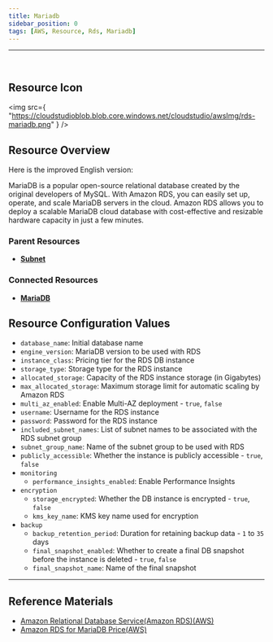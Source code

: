 ```yaml
---
title: Mariadb
sidebar_position: 0
tags: [AWS, Resource, Rds, Mariadb]
---
```


<hr />
<br />

## Resource Icon

<img
    src={
        "https://cloudstudioblob.blob.core.windows.net/cloudstudio/awsImg/rds-mariadb.png"
    }
/>

## Resource Overview

Here is the improved English version:

MariaDB is a popular open-source relational database created by the original developers of MySQL. 
With Amazon RDS, you can easily set up, operate, and scale MariaDB servers in the cloud. 
Amazon RDS allows you to deploy a scalable MariaDB cloud database with cost-effective and resizable hardware capacity in just a few minutes.

### Parent Resources

-   [**Subnet**](https://docs.cstudio.app/docs/resource/aws/Vpc/Subnet)

### Connected Resources

-   [**MariaDB**](https://docs.cstudio.app/docs/resource/aws/Rds/Mariadb)

## Resource Configuration Values

-   `database_name`: Initial database name
-   `engine_version`: MariaDB version to be used with RDS
-   `instance_class`: Pricing tier for the RDS DB instance
-   `storage_type`: Storage type for the RDS instance
-   `allocated_storage`: Capacity of the RDS instance storage (in Gigabytes)
-   `max_allocated_storage`: Maximum storage limit for automatic scaling by Amazon RDS
-   `multi_az_enabled`: Enable Multi-AZ deployment - `true`, `false`
-   `username`: Username for the RDS instance
-   `password`: Password for the RDS instance
-   `included_subnet_names`: List of subnet names to be associated with the RDS subnet group
-   `subnet_group_name`: Name of the subnet group to be used with RDS
-   `publicly_accessible`: Whether the instance is publicly accessible - `true`, `false`
-   `monitoring`
    -   `performance_insights_enabled`: Enable Performance Insights
-   `encryption`
    -   `storage_encrypted`: Whether the DB instance is encrypted - `true`, `false`
    -   `kms_key_name`: KMS key name used for encryption
-   `backup`
    -   `backup_retention_period`: Duration for retaining backup data - `1` to `35` days
    -   `final_snapshot_enabled`: Whether to create a final DB snapshot before the instance is deleted - `true`, `false`
    -   `final_snapshot_name`: Name of the final snapshot

---

## Reference Materials

-   [Amazon Relational Database Service(Amazon RDS)(AWS)](https://docs.aws.amazon.com/ko_kr/AmazonRDS/latest/UserGuide/Welcome.html)
-   [Amazon RDS for MariaDB Price(AWS)](https://aws.amazon.com/ko/rds/mariadb/pricing/?nc=sn&loc=4)
